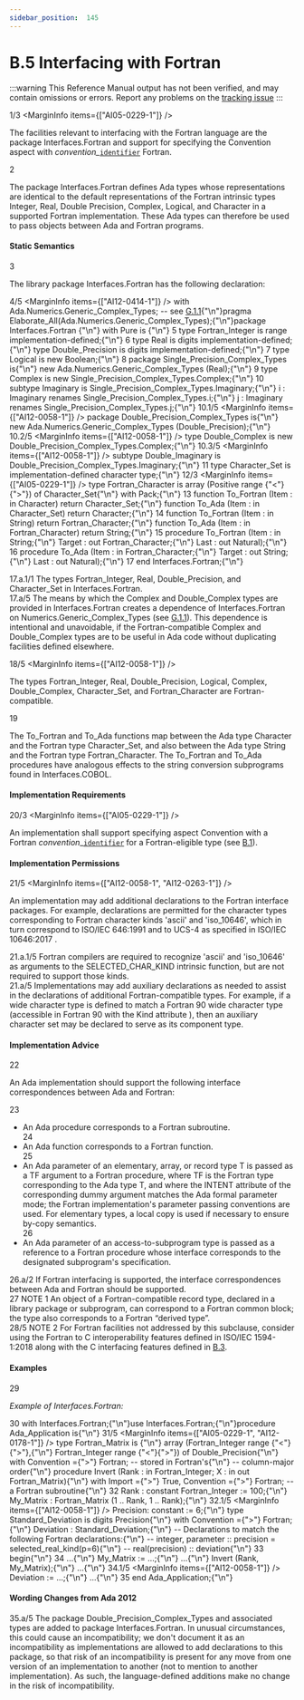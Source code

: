 ```yaml
---
sidebar_position:  145
---
```


# B.5 Interfacing with Fortran

:::warning
This Reference Manual output has not been verified,
and may contain omissions or errors.
Report any problems on the [tracking issue](https://github.com/ada-lang-io/ada-lang-io/issues/20)
:::


<MarginText>1/3</MarginText>
<MarginInfo items={["AI05-0229-1"]} />
<p>The facilities relevant to interfacing with the Fortran language are the package Interfaces.Fortran and support for specifying the Convention aspect with <em>convention_</em><code><a href="../AA-2/AA-2.3#S0002">identifier</a></code> Fortran.<br /></p>

<MarginText>2</MarginText>
<p>The package Interfaces.Fortran defines Ada types whose representations are identical to the default representations of the Fortran intrinsic types Integer, Real, Double Precision, Complex, Logical, and Character in a supported Fortran implementation. These Ada types can therefore be used to pass objects between Ada and Fortran programs. <br /></p>


#### Static Semantics

<MarginText>3</MarginText>
<p>The library package Interfaces.Fortran has the following declaration: <br /></p>

<MarginText>4/5</MarginText>
<MarginInfo items={["AI12-0414-1"]} />
<CodeBlock language="ada">
with Ada.Numerics.Generic_Complex_Types;  -- see <a href="../AA-G/AA-G.1#Subclause_G.1.1">G.1.1</a>{"\n"}pragma Elaborate_All(Ada.Numerics.Generic_Complex_Types);{"\n"}package Interfaces.Fortran {"\n"}   with  Pure is {"\n"}
<MarginText>5</MarginText>
   type Fortran_Integer is range implementation-defined;{"\n"}
<MarginText>6</MarginText>
   type Real             is digits implementation-defined;{"\n"}   type Double_Precision is digits implementation-defined;{"\n"}
<MarginText>7</MarginText>
   type Logical is new Boolean;{"\n"}
<MarginText>8</MarginText>
   package Single_Precision_Complex_Types is{"\n"}      new Ada.Numerics.Generic_Complex_Types (Real);{"\n"}
<MarginText>9</MarginText>
   type Complex is new Single_Precision_Complex_Types.Complex;{"\n"}
<MarginText>10</MarginText>
   subtype Imaginary is Single_Precision_Complex_Types.Imaginary;{"\n"}   i : Imaginary renames Single_Precision_Complex_Types.i;{"\n"}   j : Imaginary renames Single_Precision_Complex_Types.j;{"\n"}
<MarginText>10.1/5</MarginText>
<MarginInfo items={["AI12-0058-1"]} />
   package Double_Precision_Complex_Types is{"\n"}      new Ada.Numerics.Generic_Complex_Types (Double_Precision);{"\n"}
<MarginText>10.2/5</MarginText>
<MarginInfo items={["AI12-0058-1"]} />
   type Double_Complex is new Double_Precision_Complex_Types.Complex;{"\n"}
<MarginText>10.3/5</MarginText>
<MarginInfo items={["AI12-0058-1"]} />
   subtype Double_Imaginary is Double_Precision_Complex_Types.Imaginary;{"\n"}
<MarginText>11</MarginText>
   type Character_Set is implementation-defined character type;{"\n"}
<MarginText>12/3</MarginText>
<MarginInfo items={["AI05-0229-1"]} />
   type Fortran_Character is array (Positive range {"<"}{">"}) of Character_Set{"\n"}      with Pack;{"\n"}
<MarginText>13</MarginText>
   function To_Fortran (Item : in Character) return Character_Set;{"\n"}   function To_Ada (Item : in Character_Set) return Character;{"\n"}
<MarginText>14</MarginText>
   function To_Fortran (Item : in String) return Fortran_Character;{"\n"}   function To_Ada     (Item : in Fortran_Character) return String;{"\n"}
<MarginText>15</MarginText>
   procedure To_Fortran (Item       : in String;{"\n"}                         Target     : out Fortran_Character;{"\n"}                         Last       : out Natural);{"\n"}
<MarginText>16</MarginText>
   procedure To_Ada (Item     : in Fortran_Character;{"\n"}                     Target   : out String;{"\n"}                     Last     : out Natural);{"\n"}
<MarginText>17</MarginText>
end Interfaces.Fortran;{"\n"}

</CodeBlock>
<AnnotatedOnly>
<MarginText>17.a.1/1</MarginText>
<Admonition type="aarm" aarm="implementation-defined">
<strong></strong>The types Fortran_Integer, Real, Double_Precision, and Character_Set in Interfaces.Fortran.<br /></Admonition>
</AnnotatedOnly>

<AnnotatedOnly>
<MarginText>17.a/5</MarginText>
<MarginInfo items={["AI12-0058-1"]} />
<Admonition type="aarm" aarm="ramification">
<strong></strong>The means by which the Complex and Double_Complex types are  provided in Interfaces.Fortran creates a dependence of Interfaces.Fortran on Numerics.Generic_Complex_Types (see <a href="../AA-G/AA-G.1#Subclause_G.1.1">G.1.1</a>). This dependence is intentional and unavoidable, if the Fortran-compatible Complex and Double_Complex types are  to be useful in Ada code without duplicating facilities defined elsewhere. <br /></Admonition>
</AnnotatedOnly>

<MarginText>18/5</MarginText>
<MarginInfo items={["AI12-0058-1"]} />
<p>The types Fortran_Integer, Real, Double_Precision, Logical, Complex, Double_Complex, Character_Set, and Fortran_Character are Fortran-compatible.<br /></p>

<MarginText>19</MarginText>
<p>The To_Fortran and To_Ada functions map between the Ada type Character and the Fortran type Character_Set, and also between the Ada type String and the Fortran type Fortran_Character. The To_Fortran and To_Ada procedures have analogous effects to the string conversion subprograms found in Interfaces.COBOL. <br /></p>


#### Implementation Requirements

<MarginText>20/3</MarginText>
<MarginInfo items={["AI05-0229-1"]} />
<p>An implementation shall support specifying aspect Convention with a Fortran <em>convention</em>_<code><a href="../AA-2/AA-2.3#S0002">identifier</a></code> for a Fortran-eligible type (see <a href="../AA-B/AA-B.1">B.1</a>). <br /></p>


#### Implementation Permissions

<MarginText>21/5</MarginText>
<MarginInfo items={["AI12-0058-1", "AI12-0263-1"]} />
<p>An implementation may add additional declarations to the Fortran interface packages. For example, declarations are permitted for the character types corresponding to Fortran character kinds 'ascii' and 'iso_10646', which in turn correspond to ISO/IEC 646:1991 and to UCS-4 as specified in ISO/IEC 10646:2017 . <br /></p>

<AnnotatedOnly>
<MarginText>21.a.1/5</MarginText>
<MarginInfo items={["AI12-0058-1"]} />
<Admonition type="aarm" aarm="reason">
<strong></strong>Fortran compilers are required to recognize 'ascii' and 'iso_10646' as arguments to the SELECTED_CHAR_KIND intrinsic function, but are not required to support those kinds. <br /></Admonition>
</AnnotatedOnly>

<AnnotatedOnly>
<MarginText>21.a/5</MarginText>
<MarginInfo items={["AI12-0058-1"]} />
<Admonition type="aarm" aarm="discussion">
<strong></strong>Implementations may add auxiliary declarations as needed to assist in the declarations of additional Fortran-compatible types. For example,   if a wide character type is defined to match a Fortran 90 wide character type (accessible in Fortran 90 with the Kind attribute ), then an auxiliary character set may be declared to serve as its component type. <br /></Admonition>
</AnnotatedOnly>


#### Implementation Advice

<MarginText>22</MarginText>
<p>An Ada implementation should support the following interface correspondences between Ada and Fortran: <br /></p>

<MarginText>23</MarginText>
<ul>
<li>An Ada procedure corresponds to a Fortran subroutine.<br /></li>
<MarginText>24</MarginText>
<li>An Ada function corresponds to a Fortran function.<br /></li>
<MarginText>25</MarginText>
<li>An Ada parameter of an elementary, array, or record type T is passed as a TF argument to a Fortran procedure, where TF is the Fortran type corresponding to the Ada type T, and where the INTENT attribute of the corresponding dummy argument matches the Ada formal parameter mode; the Fortran implementation's parameter passing conventions are used. For elementary types, a local copy is used if necessary to ensure by-copy semantics.<br /></li>
<MarginText>26</MarginText>
<li>An Ada parameter of an access-to-subprogram type is passed as a reference to a Fortran procedure whose interface corresponds to the designated subprogram's specification. <br /></li>
</ul>
<AnnotatedOnly>
<MarginText>26.a/2</MarginText>
<Admonition type="aarm" aarm="implementation-advice">
<strong></strong>If Fortran interfacing is supported, the interface correspondences between Ada and Fortran should be supported.<br /></Admonition>
</AnnotatedOnly>

<AnnotatedOnly>
<MarginText>27</MarginText>
<Admonition type="aarm" aarm="note">
NOTE 1   An object of a Fortran-compatible record type, declared in a library package or subprogram, can correspond to a Fortran common block; the type also corresponds to a Fortran &ldquo;derived type&rdquo;.<br /></Admonition>
</AnnotatedOnly>

<AnnotatedOnly>
<MarginText>28/5</MarginText>
<MarginInfo items={["AI12-0224-1"]} />
<Admonition type="aarm" aarm="note">
NOTE 2   For Fortran facilities not addressed by this subclause, consider using the Fortran to C interoperability features defined in ISO/IEC 1594-1:2018 along with the C interfacing features defined in <a href="../AA-B/AA-B.3">B.3</a>.<br /></Admonition>
</AnnotatedOnly>


#### Examples

<MarginText>29</MarginText>
<p><em>Example of Interfaces.Fortran:</em> <br /></p>

<MarginText>30</MarginText>
<CodeBlock language="ada">
with Interfaces.Fortran;{"\n"}use Interfaces.Fortran;{"\n"}procedure Ada_Application is{"\n"}
<MarginText>31/5</MarginText>
<MarginInfo items={["AI05-0229-1", "AI12-0178-1"]} />
   type Fortran_Matrix is {"\n"}      array (Fortran_Integer  range {"<"}{">"},{"\n"}             Fortran_Integer  range {"<"}{">"}) of Double_Precision{"\n"}      with Convention ={">"} Fortran;                  -- stored in Fortran's{"\n"}                                                   -- column-major order{"\n"}   procedure Invert (Rank : in Fortran_Integer; X : in out Fortran_Matrix){"\n"}      with Import ={">"} True, Convention ={">"} Fortran; -- a Fortran subroutine{"\n"}
<MarginText>32</MarginText>
   Rank      : constant Fortran_Integer := 100;{"\n"}   My_Matrix : Fortran_Matrix (1 .. Rank, 1 .. Rank);{"\n"}
<MarginText>32.1/5</MarginText>
<MarginInfo items={["AI12-0058-1"]} />
   Precision: constant := 6;{"\n"}   type Standard_Deviation is digits Precision{"\n"}      with Convention ={">"} Fortran;{"\n"}   Deviation : Standard_Deviation;{"\n"}      -- Declarations to match the following Fortran declarations:{"\n"}      --   integer, parameter :: precision = selected_real_kind(p=6){"\n"}      --   real(precision) :: deviation{"\n"}
<MarginText>33</MarginText>
begin{"\n"}
<MarginText>34</MarginText>
   ...{"\n"}   My_Matrix := ...;{"\n"}   ...{"\n"}   Invert (Rank, My_Matrix);{"\n"}   ...{"\n"}
<MarginText>34.1/5</MarginText>
<MarginInfo items={["AI12-0058-1"]} />
   Deviation := ...;{"\n"}   ...{"\n"}
<MarginText>35</MarginText>
end Ada_Application;{"\n"}

</CodeBlock>

#### Wording Changes from Ada 2012

<AnnotatedOnly>
<MarginText>35.a/5</MarginText>
<MarginInfo items={["AI12-0058-1"]} />
<Admonition type="aarm" aarm="correction">
<strong></strong> The package Double_Precision_Complex_Types and associated types are added to package Interfaces.Fortran. In unusual circumstances, this could cause an incompatibility; we don't document it as an incompatibility as implementations are allowed to add declarations to this package, so that risk of an incompatibility is present for any move from one version of an implementation to another (not to mention to another implementation). As such, the language-defined additions make no change in the risk of incompatibility. <br /></Admonition>
</AnnotatedOnly>

